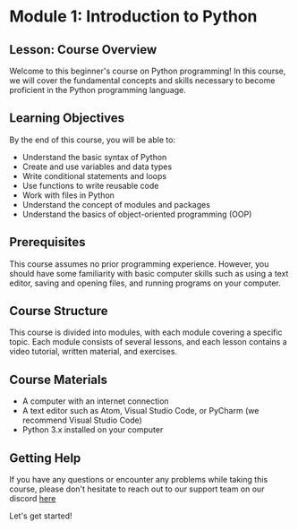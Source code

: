 # Module 1: Introduction to Python

## Lesson: Course Overview

Welcome to this beginner's course on Python programming! In this course, we will cover the fundamental concepts and skills necessary to become proficient in the Python programming language.

## Learning Objectives

By the end of this course, you will be able to:

- Understand the basic syntax of Python
- Create and use variables and data types
- Write conditional statements and loops
- Use functions to write reusable code
- Work with files in Python
- Understand the concept of modules and packages
- Understand the basics of object-oriented programming (OOP)

## Prerequisites

This course assumes no prior programming experience. However, you should have some familiarity with basic computer skills such as using a text editor, saving and opening files, and running programs on your computer.

## Course Structure

This course is divided into modules, with each module covering a specific topic. Each module consists of several lessons, and each lesson contains a video tutorial, written material, and exercises.

## Course Materials

- A computer with an internet connection
- A text editor such as Atom, Visual Studio Code, or PyCharm (we recommend Visual Studio Code)
- Python 3.x installed on your computer

## Getting Help

If you have any questions or encounter any problems while taking this course, please don't hesitate to reach out to our support team on our discord [here](https://arafa.tech/discord)

Let's get started!
